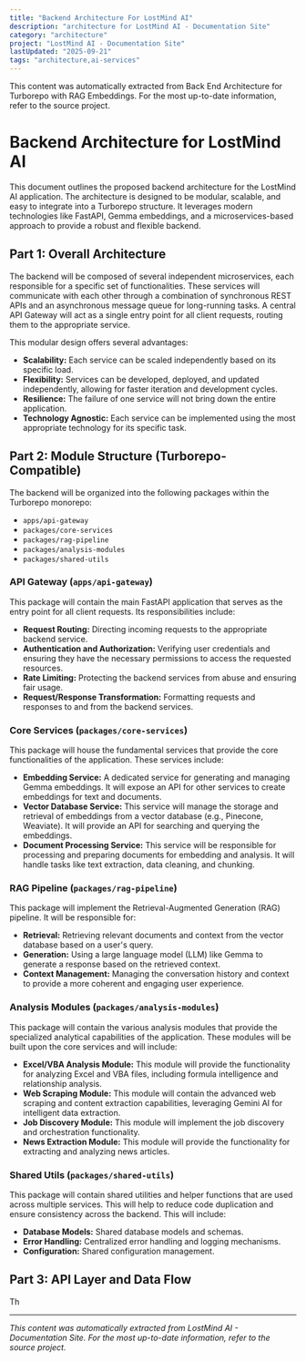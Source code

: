 ```yaml
---
title: "Backend Architecture For LostMind AI"
description: "architecture for LostMind AI - Documentation Site"
category: "architecture"
project: "LostMind AI - Documentation Site"
lastUpdated: "2025-09-21"
tags: "architecture,ai-services"
---
```


<Info>
This content was automatically extracted from Back End Architecture for Turborepo with RAG Embeddings.
For the most up-to-date information, refer to the source project.
</Info>

# Backend Architecture for LostMind AI

This document outlines the proposed backend architecture for the LostMind AI application. The architecture is designed to be modular, scalable, and easy to integrate into a Turborepo structure. It leverages modern technologies like FastAPI, Gemma embeddings, and a microservices-based approach to provide a robust and flexible backend.

## Part 1: Overall Architecture

The backend will be composed of several independent microservices, each responsible for a specific set of functionalities. These services will communicate with each other through a combination of synchronous REST APIs and an asynchronous message queue for long-running tasks. A central API Gateway will act as a single entry point for all client requests, routing them to the appropriate service.

This modular design offers several advantages:

*   **Scalability:** Each service can be scaled independently based on its specific load.
*   **Flexibility:** Services can be developed, deployed, and updated independently, allowing for faster iteration and development cycles.
*   **Resilience:** The failure of one service will not bring down the entire application.
*   **Technology Agnostic:** Each service can be implemented using the most appropriate technology for its specific task.





## Part 2: Module Structure (Turborepo-Compatible)

The backend will be organized into the following packages within the Turborepo monorepo:

*   `apps/api-gateway`
*   `packages/core-services`
*   `packages/rag-pipeline`
*   `packages/analysis-modules`
*   `packages/shared-utils`

### API Gateway (`apps/api-gateway`)

This package will contain the main FastAPI application that serves as the entry point for all client requests. Its responsibilities include:

*   **Request Routing:** Directing incoming requests to the appropriate backend service.
*   **Authentication and Authorization:** Verifying user credentials and ensuring they have the necessary permissions to access the requested resources.
*   **Rate Limiting:** Protecting the backend services from abuse and ensuring fair usage.
*   **Request/Response Transformation:** Formatting requests and responses to and from the backend services.

### Core Services (`packages/core-services`)

This package will house the fundamental services that provide the core functionalities of the application. These services include:

*   **Embedding Service:** A dedicated service for generating and managing Gemma embeddings. It will expose an API for other services to create embeddings for text and documents.
*   **Vector Database Service:** This service will manage the storage and retrieval of embeddings from a vector database (e.g., Pinecone, Weaviate). It will provide an API for searching and querying the embeddings.
*   **Document Processing Service:** This service will be responsible for processing and preparing documents for embedding and analysis. It will handle tasks like text extraction, data cleaning, and chunking.

### RAG Pipeline (`packages/rag-pipeline`)

This package will implement the Retrieval-Augmented Generation (RAG) pipeline. It will be responsible for:

*   **Retrieval:** Retrieving relevant documents and context from the vector database based on a user's query.
*   **Generation:** Using a large language model (LLM) like Gemma to generate a response based on the retrieved context.
*   **Context Management:** Managing the conversation history and context to provide a more coherent and engaging user experience.

### Analysis Modules (`packages/analysis-modules`)

This package will contain the various analysis modules that provide the specialized analytical capabilities of the application. These modules will be built upon the core services and will include:

*   **Excel/VBA Analysis Module:** This module will provide the functionality for analyzing Excel and VBA files, including formula intelligence and relationship analysis.
*   **Web Scraping Module:** This module will contain the advanced web scraping and content extraction capabilities, leveraging Gemini AI for intelligent data extraction.
*   **Job Discovery Module:** This module will implement the job discovery and orchestration functionality.
*   **News Extraction Module:** This module will provide the functionality for extracting and analyzing news articles.

### Shared Utils (`packages/shared-utils`)

This package will contain shared utilities and helper functions that are used across multiple services. This will help to reduce code duplication and ensure consistency across the backend. This will include:

*   **Database Models:** Shared database models and schemas.
*   **Error Handling:** Centralized error handling and logging mechanisms.
*   **Configuration:** Shared configuration management.





## Part 3: API Layer and Data Flow

Th

---
*This content was automatically extracted from LostMind AI - Documentation Site. For the most up-to-date information, refer to the source project.*
